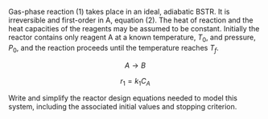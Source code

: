 
Gas-phase reaction (1) takes place in an ideal, adiabatic BSTR. It is irreversible and first-order in A, equation (2). The heat of reaction and the heat capacities of the reagents may be assumed to be constant. Initially the reactor contains only reagent A at a known temperature, $T_0$, and pressure, $P_0$, and the reaction proceeds until the temperature reaches $T_f$.

$$
A \rightarrow B \tag{1}
$$

$$
r_1 = k_1 C_A \tag{2}
$$

Write and simplify the reactor design equations needed to model this system, including the associated initial values and stopping criterion.